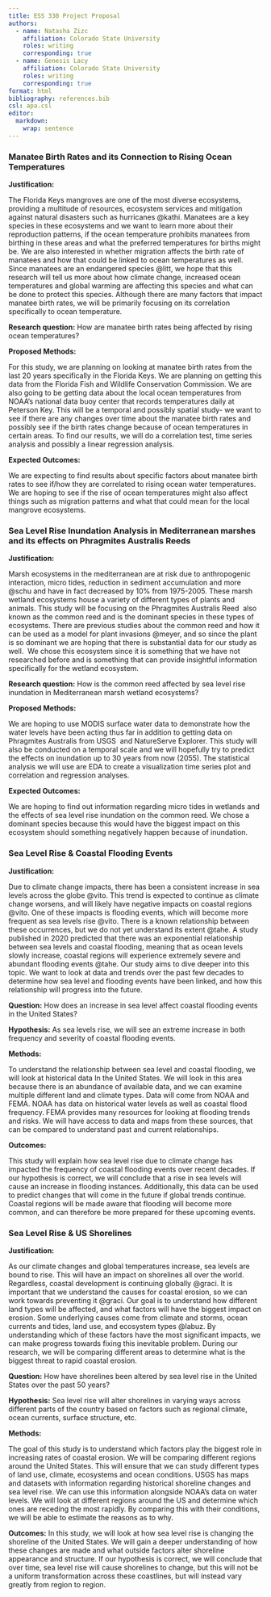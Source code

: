 ```yaml
---
title: ESS 330 Project Proposal
authors:
  - name: Natasha Zizc 
    affiliation: Colorado State University
    roles: writing
    corresponding: true
  - name: Genesis Lacy 
    affiliation: Colorado State University
    roles: writing
    corresponding: true
format: html
bibliography: references.bib
csl: apa.csl
editor: 
  markdown: 
    wrap: sentence
---
```


### Manatee Birth Rates and its Connection to Rising Ocean Temperatures 

**Justification:**

The Florida Keys mangroves are one of the most diverse ecosystems, providing a multitude of resources, ecosystem services and mitigation against natural disasters such as hurricanes @kathi. Manatees are a key species in these ecosystems and we want to learn more about their reproduction patterns, if the ocean temperature prohibits manatees from birthing in these areas and what the preferred temperatures for births might be.
We are also interested in whether migration affects the birth rate of manatees and how that could be linked to ocean temperatures as well.
Since manatees are an endangered species @litt, we hope that this research will tell us more about how climate change, increased ocean temperatures and global warming are affecting this species and what can be done to protect this species.
Although there are many factors that impact manatee birth rates, we will be primarily focusing on its correlation specifically to ocean temperature.

**Research question:** How are manatee birth rates being affected by rising ocean temperatures?

**Proposed Methods:**

For this study, we are planning on looking at manatee birth rates from the last 20 years specifically in the Florida Keys.
We are planning on getting this data from the Florida Fish and Wildlife Conservation Commission.
We are also going to be getting data about the local ocean temperatures from NOAA’s national data buoy center that records temperatures daily at Peterson Key.
This will be a temporal and possibly spatial study- we want to see if there are any changes over time about the manatee birth rates and possibly see if the birth rates change because of ocean temperatures in certain areas.
To find our results, we will do a correlation test, time series analysis and possibly a linear regression analysis.

**Expected Outcomes:**

We are expecting to find results about specific factors about manatee birth rates to see if/how they are correlated to rising ocean water temperatures.
We are hoping to see if the rise of ocean temperatures might also affect things such as migration patterns and what that could mean for the local mangrove ecosystems. 

### 

### Sea Level Rise Inundation Analysis in Mediterranean marshes and its effects on Phragmites Australis Reeds

**Justification:**

Marsh ecosystems in the mediterranean are at risk due to anthropogenic interaction, micro tides, reduction in sediment accumulation and more @schu and have in fact decreased by 10% from 1975-2005.
These marsh wetland ecosystems house a variety of different types of plants and animals.
This study will be focusing on the Phragmites Australis Reed  also known as the common reed and is the dominant species in these types of ecosystems.
There are previous studies about the common reed and how it can be used as a model for plant invasions @meyer, and so since the plant is so dominant we are hoping that there is substantial data for our study as well. 
We chose this ecosystem since it is something that we have not researched before and is something that can provide insightful information specifically for the wetland ecosystem.

**Research question:** How is the common reed affected by sea level rise inundation in Mediterranean marsh wetland ecosystems?

**Proposed Methods:**

We are hoping to use MODIS surface water data to demonstrate how the water levels have been acting thus far in addition to getting data on Phragmites Australis from USGS  and NatureServe Explorer.
This study will also be conducted on a temporal scale and we will hopefully try to predict the effects on inundation up to 30 years from now (2055).
The statistical analysis we will use are EDA to create a visualization time series plot and correlation and regression analyses. 

**Expected Outcomes:**

We are hoping to find out information regarding micro tides in wetlands and the effects of sea level rise inundation on the common reed.
We chose a dominant species because this would have the biggest impact on this ecosystem should something negatively happen because of inundation. 

### 

### Sea Level Rise & Coastal Flooding Events 

**Justification:**

Due to climate change impacts, there has been a consistent increase in sea levels across the globe @vito. This trend is expected to continue as climate change worsens, and will likely have negative impacts on coastal regions @vito. One of these impacts is flooding events, which will become more frequent as sea levels rise @vito. There is a known relationship between these occurrences, but we do not yet understand its extent @tahe. A study published in 2020 predicted that there was an exponential relationship between sea levels and coastal flooding, meaning that as ocean levels slowly increase, coastal regions will experience extremely severe and abundant flooding events @tahe. Our study aims to dive deeper into this topic.
We want to look at data and trends over the past few decades to determine how sea level and flooding events have been linked, and how this relationship will progress into the future.

**Question:** How does an increase in sea level affect coastal flooding events in the United States?

**Hypothesis:** As sea levels rise, we will see an extreme increase in both frequency and severity of coastal flooding events.

**Methods:**

To understand the relationship between sea level and coastal flooding, we will look at historical data In the United States.
We will look in this area because there is an abundance of available data, and we can examine multiple different land and climate types.
Data will come from NOAA and FEMA.
NOAA has data on historical water levels as well as coastal flood frequency.
FEMA provides many resources for looking at flooding trends and risks.
We will have access to data and maps from these sources, that can be compared to understand past and current relationships.

**Outcomes:**

This study will explain how sea level rise due to climate change has impacted the frequency of coastal flooding events over recent decades.
If our hypothesis is correct, we will conclude that a rise in sea levels will cause an increase in flooding instances.
Additionally, this data can be used to predict changes that will come in the future if global trends continue.
Coastal regions will be made aware that flooding will become more common, and can therefore be more prepared for these upcoming events.

### Sea Level Rise & US Shorelines 

**Justification:**

As our climate changes and global temperatures increase, sea levels are bound to rise.
This will have an impact on shorelines all over the world.
Regardless, coastal development is continuing globally @graci. It is important that we understand the causes for coastal erosion, so we can work towards preventing it @graci. Our goal is to understand how different land types will be affected, and what factors will have the biggest impact on erosion.
Some underlying causes come from climate and storms, ocean currents and tides, land use, and ecosystem types @labuz. By understanding which of these factors have the most significant impacts, we can make progress towards fixing this inevitable problem.
During our research, we will be comparing different areas to determine what is the biggest threat to rapid coastal erosion.

**Question:** How have shorelines been altered by sea level rise in the United States over the past 50 years?

**Hypothesis:** Sea level rise will alter shorelines in varying ways across different parts of the country based on factors such as regional climate, ocean currents, surface structure, etc.

**Methods:**

The goal of this study is to understand which factors play the biggest role in increasing rates of coastal erosion.
We will be comparing different regions around the United States.
This will ensure that we can study different types of land use, climate, ecosystems and ocean conditions.
USGS has maps and datasets with information regarding historical shoreline changes and sea level rise.
We can use this information alongside NOAA’s data on water levels.
We will look at different regions around the US and determine which ones are receding the most rapidly.
By comparing this with their conditions, we will be able to estimate the reasons as to why.

**Outcomes:** In this study, we will look at how sea level rise is changing the shoreline of the United States.
We will gain a deeper understanding of how these changes are made and what outside factors alter shoreline appearance and structure.
If our hypothesis is correct, we will conclude that over time, sea level rise will cause shorelines to change, but this will not be a uniform transformation across these coastlines, but will instead vary greatly from region to region.

### 
